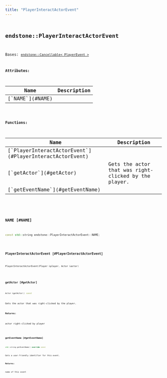 ```yaml
---
title: "PlayerInteractActorEvent"
---
```


## <code className="doc-symbol doc-symbol-class"/> endstone::PlayerInteractActorEvent

Bases: [`endstone::Cancellable< PlayerEvent >`](cancellable)









**Attributes:**

<table>
<thead>
   <tr>
      <th>Name</th>
      <th>Description</th>
   </tr>
</thead>
<tbody>
<tr key="classendstone_1_1_player_interact_actor_event_1af02113ba1da41c5c5f0bbd22de0a09e7">
    <td>[`NAME`](#NAME)</td>
    <td></td>
</tr>
</tbody>
</table>






**Functions:**

<table>
<thead>
   <tr>
      <th>Name</th>
      <th>Description</th>
   </tr>
</thead>
<tbody>
<tr key="classendstone_1_1_player_interact_actor_event_1a1af16e0f6a9d70259c6befb7b873592c">
    <td>[`PlayerInteractActorEvent`](#PlayerInteractActorEvent)</td>
    <td></td>
</tr>
<tr key="classendstone_1_1_player_interact_actor_event_1ac803fcee5b9b5980b8d1db566b1f3a29">
    <td>[`getActor`](#getActor)</td>
    <td>Gets the actor that was right-clicked by the player.</td>
</tr>
<tr key="classendstone_1_1_player_interact_actor_event_1ab38b49eafd6046d3baf2d147d2dd6f29">
    <td>[`getEventName`](#getEventName)</td>
    <td></td>
</tr>
</tbody>
</table>

### <code className="doc-symbol doc-symbol-variable"/> NAME [#NAME]

```cpp
const std::string endstone::PlayerInteractActorEvent::NAME;
```
### <code className="doc-symbol doc-symbol-function"/> PlayerInteractActorEvent [#PlayerInteractActorEvent]

```cpp
PlayerInteractActorEvent(Player &player, Actor &actor)
```
### <code className="doc-symbol doc-symbol-function"/> getActor [#getActor]

```cpp
Actor &getActor() const
```

Gets the actor that was right-clicked by the player.





**Returns:**

actor right-clicked by player 





        
### <code className="doc-symbol doc-symbol-function"/> getEventName [#getEventName]

```cpp
std::string getEventName() override const
```


Gets a user-friendly identifier for this event.




**Returns:**

name of this event 





        